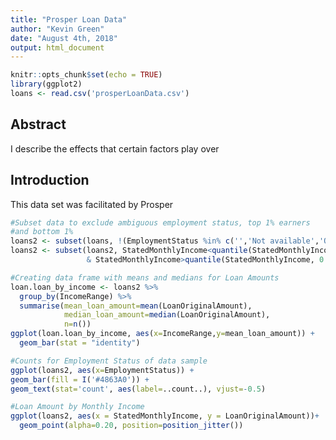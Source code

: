 ```yaml
---
title: "Prosper Loan Data"
author: "Kevin Green"
date: "August 4th, 2018"
output: html_document
---
```


```r
knitr::opts_chunk$set(echo = TRUE)
library(ggplot2)
loans <- read.csv('prosperLoanData.csv')

```

<h2>Abstract</h2>
I describe the effects that certain factors play over
<h2>Introduction</h2>
This data set was facilitated by Prosper


```r
#Subset data to exclude ambiguous employment status, top 1% earners 
#and bottom 1%
loans2 <- subset(loans, !(EmploymentStatus %in% c('','Not available','Other')))
loans2 <- subset(loans2, StatedMonthlyIncome<quantile(StatedMonthlyIncome, 0.99) 
                 & StatedMonthlyIncome>quantile(StatedMonthlyIncome, 0.01) )

#Creating data frame with means and medians for Loan Amounts
loan.loan_by_income <- loans2 %>%
  group_by(IncomeRange) %>%
  summarise(mean_loan_amount=mean(LoanOriginalAmount),
            median_loan_amount=median(LoanOriginalAmount),
            n=n())
ggplot(loan.loan_by_income, aes(x=IncomeRange,y=mean_loan_amount)) + 
  geom_bar(stat = "identity")

#Counts for Employment Status of data sample
ggplot(loans2, aes(x=EmploymentStatus)) +
geom_bar(fill = I('#4863A0')) +
geom_text(stat='count', aes(label=..count..), vjust=-0.5)

#Loan Amount by Monthly Income
ggplot(loans2, aes(x = StatedMonthlyIncome, y = LoanOriginalAmount))+
  geom_point(alpha=0.20, position=position_jitter())


```




